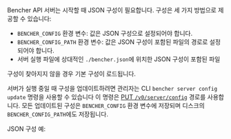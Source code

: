 Bencher API 서버는 시작할 때 JSON 구성이 필요합니다.
구성은 세 가지 방법으로 제공할 수 있습니다:
- `BENCHER_CONFIG` 환경 변수: 값은 JSON 구성으로 설정되어야 합니다.
- `BENCHER_CONFIG_PATH` 환경 변수: 값은 JSON 구성이 포함된 파일의 경로로 설정되어야 합니다.
- 서버 실행 파일에 상대적인 `./bencher.json`에 위치한 JSON 구성이 포함된 파일

구성이 찾아지지 않을 경우 기본 구성이 로드됩니다.

서버가 실행 중일 때 구성을 업데이트하려면
관리자는 CLI `bencher server config update` 명령을 사용할 수 있습니다
이 명령은 [PUT `/v0/server/config`](/docs/reference/api) 경로를 사용합니다.
모든 업데이트된 구성은 `BENCHER_CONFIG` 환경 변수에 저장되며
디스크의 `BENCHER_CONFIG_PATH`에도 저장됩니다.

JSON 구성 예:
